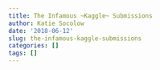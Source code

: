```yaml
---
title: The Infamous ~Kaggle~ Submissions
author: Katie Socolow
date: '2018-06-12'
slug: the-infamous-kaggle-submissions
categories: []
tags: []
---
```


